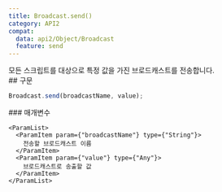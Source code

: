 ```yaml
---
title: Broadcast.send()
category: API2
compat:
  data: api2/Object/Broadcast
  feature: send
---
```


<Section>
  모든 스크립트를 대상으로 특정 값을 가진 브로드캐스트를 전송합니다.
</Section>
<Section>
  ## 구문

  ~~~js
  Broadcast.send(broadcastName, value);
  ~~~

  <Section>
    ### 매개변수

    <ParamList>
      <ParamItem param={"broadcastName"} type={"String"}>
        전송할 브로드캐스트 이름
      </ParamItem>
      <ParamItem param={"value"} type={"Any"}>
        브로드캐스트로 송출할 값
      </ParamItem>
    </ParamList>
  </Section>
</Section>